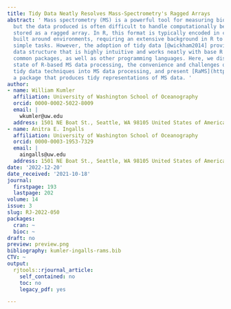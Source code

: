 ```yaml
---
title: Tidy Data Neatly Resolves Mass-Spectrometry's Ragged Arrays
abstract: ' Mass spectrometry (MS) is a powerful tool for measuring biomolecules,
  but the data produced is often difficult to handle computationally because it is
  stored as a ragged array. In R, this format is typically encoded in complex S4 objects
  built around environments, requiring an extensive background in R to perform even
  simple tasks. However, the adoption of tidy data [@wickham2014] provides an alternate
  data structure that is highly intuitive and works neatly with base R functions and
  common packages, as well as other programming languages. Here, we discuss the current
  state of R-based MS data processing, the convenience and challenges of integrating
  tidy data techniques into MS data processing, and present [RaMS](https://CRAN.R-project.org/package=RaMS),
  a package that produces tidy representations of MS data. '
author:
- name: William Kumler
  affiliation: University of Washington School of Oceanography
  orcid: 0000-0002-5022-8009
  email: |
    wkumler@uw.edu
  address: 1501 NE Boat St., Seattle, WA 98105 United States of America
- name: Anitra E. Ingalls
  affiliation: University of Washington School of Oceanography
  orcid: 0000-0003-1953-7329
  email: |
    aingalls@uw.edu
  address: 1501 NE Boat St., Seattle, WA 98105 United States of America
date: '2022-12-20'
date_received: '2021-10-18'
journal:
  firstpage: 193
  lastpage: 202
volume: 14
issue: 3
slug: RJ-2022-050
packages:
  cran: ~
  bioc: ~
draft: no
preview: preview.png
bibliography: kumler-ingalls-rams.bib
CTV: ~
output:
  rjtools::rjournal_article:
    self_contained: no
    toc: no
    legacy_pdf: yes

---
```

